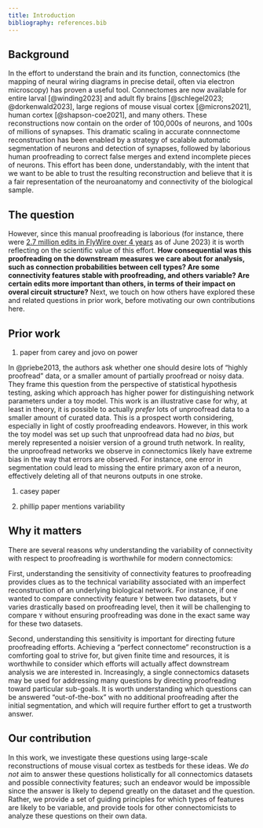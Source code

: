 ```yaml
---
title: Introduction
bibliography: references.bib
---
```


::: justify
## Background

In the effort to understand the brain and its function, connectomics (the mapping of neural wiring diagrams in precise detail, often via electron microscopy) has proven a useful tool. Connectomes are now available for entire larval [@winding2023] and adult fly brains [@schlegel2023; @dorkenwald2023], large regions of mouse visual cortex [@microns2021], human cortex [@shapson-coe2021], and many others. These reconstructions now contain on the order of 100,000s of neurons, and 100s of millions of synapses. This dramatic scaling in accurate connnectome reconstruction has been enabled by a strategy of scalable automatic segmentation of neurons and detection of synapses, followed by laborious human proofreading to correct false merges and extend incomplete pieces of neurons. This effort has been done, understandably, with the intent that we want to be able to trust the resulting reconstruction and believe that it is a fair representation of the neuroanatomy and connectivity of the biological sample.

## The question

However, since this manual proofreading is laborious (for instance, there were [2.7 million edits in FlyWire over 4 years](https://x.com/FlyWireNews/status/1674886396564193281?s=20) as of June 2023) it is worth reflecting on the scientific value of this effort. **How consequential was this proofreading on the downstream measures we care about for analysis, such as connection probabilities between cell types? Are some connectivity features stable with proofreading, and others variable? Are certain edits more important than others, in terms of their impact on overal circuit structure?** Next, we touch on how others have explored these and related questions in prior work, before motivating our own contributions here.

## Prior work

1.  paper from carey and jovo on power

In @priebe2013, the authors ask whether one should desire lots of "highly proofread" data, or a smaller amount of partially proofread or noisy data. They frame this question from the perspective of statistical hypothesis testing, asking which approach has higher power for distinguishing network parameters under a toy model. This work is an illustrative case for why, at least in theory, it is possible to actually *prefer* lots of unproofread data to a smaller amount of curated data. This is a prospect worth considering, especially in light of costly proofreading endeavors. However, in this work the toy model was set up such that unproofread data had no *bias*, but merely represented a noisier version of a ground truth network. In reality, the unproofread networks we observe in connectomics likely have extreme bias in the way that errors are observed. For instance, one error in segmentation could lead to missing the entire primary axon of a neuron, effectively deleting all of that neurons outputs in one stroke.

1.  casey paper

2.  phillip paper mentions variability

## Why it matters

There are several reasons why understanding the variability of connectivity with respect to proofreading is worthwhile for modern connectomics:

First, understanding the sensitivity of connectivity features to proofreading provides clues as to the technical variability associated with an imperfect reconstruction of an underlying biological network. For instance, if one wanted to compare connectivity feature `Y` between two datasets, but `Y` varies drastically based on proofreading level, then it will be challenging to compare `Y` without ensuring proofreading was done in the exact same way for these two datasets.

Second, understanding this sensitivity is important for directing future proofreading efforts. Achieving a "perfect connectome" reconstruction is a comforting goal to strive for, but given finite time and resources, it is worthwhile to consider which efforts will actually affect downstream analysis we are interested in. Increasingly, a single connectomics datasets may be used for addressing many questions by directing proofreading toward particular sub-goals. It is worth understanding which questions can be answered "out-of-the-box" with no additional proofreading after the initial segmentation, and which will require further effort to get a trustworth answer.

## Our contribution

In this work, we investigate these questions using large-scale reconstructions of mouse visual cortex as testbeds for these ideas. We *do not* aim to answer these questions holistically for all connectomics datasets and possible connectivity features; such an endeavor would be impossible since the answer is likely to depend greatly on the dataset and the question. Rather, we provide a set of guiding principles for which types of features are likely to be variable, and provide tools for other connectomicists to analyze these questions on their own data.
:::